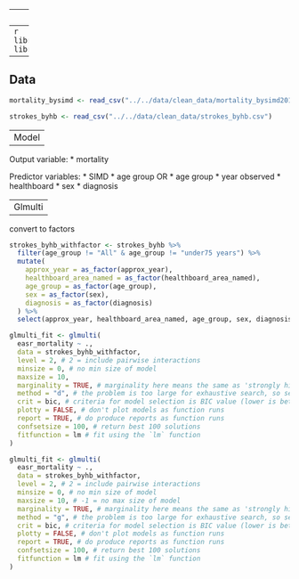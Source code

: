 ----
Libraries
----
```r
library(tidyverse)
library(glmulti)
```

----
Data
----
```r
mortality_bysimd <- read_csv("../../data/clean_data/mortality_bysimd2013-2017")

strokes_byhb <- read_csv("../../data/clean_data/strokes_byhb.csv")
```

----
Model
----

Output variable:
* mortality

Predictor variables:
* SIMD
* age group
OR
* age group
* year observed
* healthboard
* sex
* diagnosis

----
Glmulti
----

convert to factors
```r
strokes_byhb_withfactor <- strokes_byhb %>% 
  filter(age_group != "All" & age_group != "under75 years") %>% 
  mutate(
    approx_year = as_factor(approx_year),
    healthboard_area_named = as_factor(healthboard_area_named),
    age_group = as_factor(age_group),
    sex = as_factor(sex),
    diagnosis = as_factor(diagnosis)
  ) %>% 
  select(approx_year, healthboard_area_named, age_group, sex, diagnosis, easr_mortality)
```

```r
glmulti_fit <- glmulti(
  easr_mortality ~ ., 
  data = strokes_byhb_withfactor,
  level = 2, # 2 = include pairwise interactions
  minsize = 0, # no min size of model
  maxsize = 10, 
  marginality = TRUE, # marginality here means the same as 'strongly hierarchical' interactions, i.e. include pairwise interactions only if both predictors present in the model as main effects.
  method = "d", # the problem is too large for exhaustive search, so search using a genetic algorithm
  crit = bic, # criteria for model selection is BIC value (lower is better)
  plotty = FALSE, # don't plot models as function runs
  report = TRUE, # do produce reports as function runs
  confsetsize = 100, # return best 100 solutions
  fitfunction = lm # fit using the `lm` function
)
```

```r
glmulti_fit <- glmulti(
  easr_mortality ~ ., 
  data = strokes_byhb_withfactor,
  level = 2, # 2 = include pairwise interactions
  minsize = 0, # no min size of model
  maxsize = 10, # -1 = no max size of model
  marginality = TRUE, # marginality here means the same as 'strongly hierarchical' interactions, i.e. include pairwise interactions only if both predictors present in the model as main effects.
  method = "g", # the problem is too large for exhaustive search, so search using a genetic algorithm
  crit = bic, # criteria for model selection is BIC value (lower is better)
  plotty = FALSE, # don't plot models as function runs
  report = TRUE, # do produce reports as function runs
  confsetsize = 100, # return best 100 solutions
  fitfunction = lm # fit using the `lm` function
)
```

